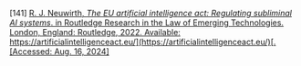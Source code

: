 \[141\]	[R. J. Neuwirth, *The EU artificial intelligence act: Regulating subliminal AI systems*. in Routledge Research in the Law of Emerging Technologies. London, England: Routledge, 2022\. Available:](http://paperpile.com/b/Lj1YHA/canvC) [https://artificialintelligenceact.eu/](https://artificialintelligenceact.eu/)[. \[Accessed: Aug. 16, 2024\]](http://paperpile.com/b/Lj1YHA/canvC)